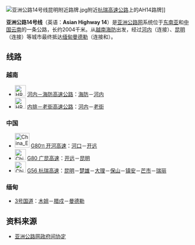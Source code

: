 {{泛亚公路信息框
|number=14
|length={{convert|2004|km|mi|lk=on}}
|starting_terminus={{VNM}}[[海防|海防]]
|ending_terminus={{MMR}}[[曼德勒|曼德勒]]
|countries={{VNM}}<br />{{PRC}}<br />{{MMR}}
}}

[[File:亚洲公路14号线昆明附近路牌.jpg|thumb]]附近[[杭瑞高速公路|杭瑞高速公路]]上的AH14路牌]]

'''亚洲公路14号线'''（英语：'''Asian Highway 14'''）是[[亚洲公路网|亚洲公路网]]系统位于[[东南亚|东南亚]]和[[中华人民共和国|中国]][[云南省|云南]]的一条公路，长约2004千米。从[[越南|越南]][[海防|海防]]出发，经过[[河内|河内]]（连接{{Asian Highway nopic|1}}）、[[昆明|昆明]]（连接{{Asian Highway nopic|3}}）等城市最终抵达[[缅甸|缅甸]][[曼德勒|曼德勒]]（连接{{Asian Highway nopic|1}}和{{Asian Highway nopic|2}}）。

==线路==

===越南===

* [[File:HR_road_sign_C64.svg|30px]] [[河内－海防高速公路|河内－海防高速公路]]：[[海防|海防]]－[[河内|河内]]
* [[File:HR_road_sign_C64.svg|30px]] [[内排－老街高速公路|内排－老街高速公路]]：[[河内|河内]]－[[老街市|老街]]

===中国===

* [[File:China_Expwy_G8011_sign_with_name.svg|40px]] [[开河高速公路|G80<small>11</small> 开河高速]]：[[河口瑶族自治县|河口]]－[[开远市|开远]]
* [[File:China_Expwy_G80_sign_with_name.svg|30px]] [[广昆高速公路|G80 广昆高速]]：[[开远市|开远]]－[[昆明|昆明]]
* [[File:China_Expwy_G56_sign_with_name.svg|30px]] [[杭瑞高速公路|G56 杭瑞高速]]：[[昆明|昆明]]－[[楚雄市|楚雄]]－[[大理市|大理]]－[[保山市|保山]]－[[镇安镇_(龙陵县)|镇安]]－[[芒市|芒市]]－[[瑞丽市|瑞丽]]

===缅甸===

* [[国道3号（缅甸）|3号国道]]：[[木姐|木姐]]－[[腊戍|腊戍]]－[[曼德勒|曼德勒]]

==资料来源==

* [http://www.un.org/chinese/documents/decl-con/docs/XI_B_34.htm 亚洲公路网政府间协定]{{Wayback|url=http://www.un.org/chinese/documents/decl-con/docs/XI_B_34.htm |date=20170426041421 }}

{{道路小作品}}
{{Yunnan topics}}

{{亚洲公路网}}